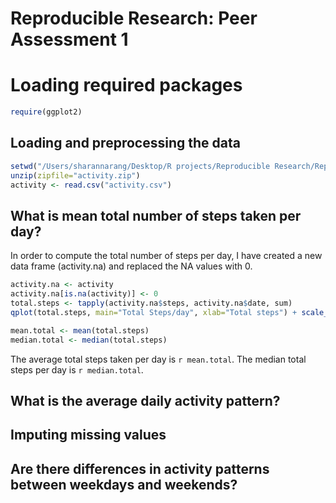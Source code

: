 # Reproducible Research: Peer Assessment 1

# Loading required packages
```r
require(ggplot2)
```

## Loading and preprocessing the data
```r
setwd("/Users/sharannarang/Desktop/R projects/Reproducible Research/RepData_PeerAssessment1/")
unzip(zipfile="activity.zip")
activity <- read.csv("activity.csv")
```

## What is mean total number of steps taken per day?
In order to compute the total number of steps per day, I have created a new data frame (activity.na) and replaced the NA values with 0. 
```r
activity.na <- activity
activity.na[is.na(activity)] <- 0
total.steps <- tapply(activity.na$steps, activity.na$date, sum)
qplot(total.steps, main="Total Steps/day", xlab="Total steps") + scale_y_discrete(breaks=seq(0,12,by=2))
```

```r
mean.total <- mean(total.steps)
median.total <- median(total.steps)
```

The average total steps taken per day is `r mean.total`. The median total steps per day is `r median.total`.

## What is the average daily activity pattern?


## Imputing missing values



## Are there differences in activity patterns between weekdays and weekends?